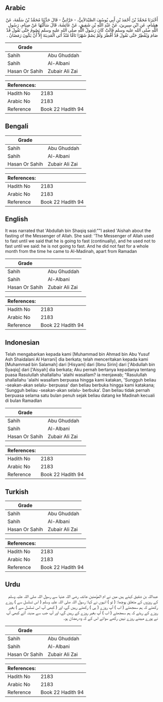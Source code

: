 ## Arabic


<div dir="rtl" lang="ar" style={{fontSize:'larger',backgroundColor:'#f8f9fa',padding:20}}>
أَخْبَرَنَا مُحَمَّدُ بْنُ أَحْمَدَ بْنِ أَبِي يُوسُفَ الصَّيْدَلاَنِيُّ، - حَرَّانِيٌّ - قَالَ حَدَّثَنَا مُحَمَّدُ بْنُ سَلَمَةَ، عَنْ هِشَامٍ، عَنِ ابْنِ سِيرِينَ، عَنْ عَبْدِ اللَّهِ بْنِ شَقِيقٍ، عَنْ عَائِشَةَ، قَالَ سَأَلْتُهَا عَنْ صِيَامِ، رَسُولِ اللَّهِ صلى الله عليه وسلم قَالَتْ كَانَ رَسُولُ اللَّهِ صلى الله عليه وسلم يَصُومُ حَتَّى نَقُولَ قَدْ صَامَ وَيُفْطِرُ حَتَّى نَقُولَ قَدْ أَفْطَرَ وَلَمْ يَصُمْ شَهْرًا تَامًّا مُنْذُ أَتَى الْمَدِينَةَ إِلاَّ أَنْ يَكُونَ رَمَضَانُ ‏.‏
</div>
<div style={{backgroundColor:'#f8f9fa',padding:20, marginBottom: 10}}><table> <thead> <tr> <th>Grade</th> <th></th> </tr> </thead> <tbody> <tr><td>Sahih</td><td>Abu Ghuddah</td></tr><tr><td>Sahih</td><td>Al-Albani</td></tr><tr><td>Hasan Or Sahih</td><td>Zubair Ali Zai</td></tr></tbody></table><table> <thead> <tr> <th>References:</th> <th></th> </tr> </thead> <tbody><tr><td>Hadith No</td><td>2183</td></tr><tr><td>Arabic No</td><td>2183</td></tr><tr><td>Reference</td><td>Book 22 Hadith 94</td></tr></tbody></table></div>

## Bengali


<div dir="ltr" lang="bn" style={{fontSize:'larger',backgroundColor:'#f8f9fa',padding:20}}>

</div>
<div style={{backgroundColor:'#f8f9fa',padding:20, marginBottom: 10}}><table> <thead> <tr> <th>Grade</th> <th></th> </tr> </thead> <tbody> <tr><td>Sahih</td><td>Abu Ghuddah</td></tr><tr><td>Sahih</td><td>Al-Albani</td></tr><tr><td>Hasan Or Sahih</td><td>Zubair Ali Zai</td></tr></tbody></table><table> <thead> <tr> <th>References:</th> <th></th> </tr> </thead> <tbody><tr><td>Hadith No</td><td>2183</td></tr><tr><td>Arabic No</td><td>2183</td></tr><tr><td>Reference</td><td>Book 22 Hadith 94</td></tr></tbody></table></div>

## English


<div dir="ltr" lang="en" style={{fontSize:'larger',backgroundColor:'#f8f9fa',padding:20}}>
It was narrated that 'Abdullah bin Shaqiq said:""I asked 'Aishah about the fasting of the Messenger of Allah. She said: 'The Messenger of Allah used to fast until we said that he is going to fast (continually), and he used not to fast until we said: he is not going to fast. And he did not fast for a whole month from the time he came to Al-Madinah, apart from Ramadan
</div>
<div style={{backgroundColor:'#f8f9fa',padding:20, marginBottom: 10}}><table> <thead> <tr> <th>Grade</th> <th></th> </tr> </thead> <tbody> <tr><td>Sahih</td><td>Abu Ghuddah</td></tr><tr><td>Sahih</td><td>Al-Albani</td></tr><tr><td>Hasan Or Sahih</td><td>Zubair Ali Zai</td></tr></tbody></table><table> <thead> <tr> <th>References:</th> <th></th> </tr> </thead> <tbody><tr><td>Hadith No</td><td>2183</td></tr><tr><td>Arabic No</td><td>2183</td></tr><tr><td>Reference</td><td>Book 22 Hadith 94</td></tr></tbody></table></div>

## Indonesian


<div dir="ltr" lang="id" style={{fontSize:'larger',backgroundColor:'#f8f9fa',padding:20}}>
Telah mengabarkan kepada kami [Muhammad bin Ahmad bin Abu Yusuf Ash Shaidalani Al Harrani] dia berkata; telah menceritakan kepada kami [Muhammad bin Salamah] dari [Hisyam] dari [Ibnu Sirin] dari ['Abdullah bin Syaqiq] dari ['Aisyah] dia berkata; Aku pernah bertanya kepadanya tentang puasa Rasulullah shallallahu 'alaihi wasallam? ia menjawab; "Rasulullah shallallahu 'alaihi wasallam berpuasa hingga kami katakan, 'Sungguh beliau -seakan-akan selalu- berpuasa' dan beliau berbuka hingga kami katakana; 'Sungguh beliau -seakan-akan selalu- berbuka'. Dan beliau tidak pernah berpuasa selama satu bulan penuh sejak beliau datang ke Madinah kecuali di bulan Ramadlan
</div>
<div style={{backgroundColor:'#f8f9fa',padding:20, marginBottom: 10}}><table> <thead> <tr> <th>Grade</th> <th></th> </tr> </thead> <tbody> <tr><td>Sahih</td><td>Abu Ghuddah</td></tr><tr><td>Sahih</td><td>Al-Albani</td></tr><tr><td>Hasan Or Sahih</td><td>Zubair Ali Zai</td></tr></tbody></table><table> <thead> <tr> <th>References:</th> <th></th> </tr> </thead> <tbody><tr><td>Hadith No</td><td>2183</td></tr><tr><td>Arabic No</td><td>2183</td></tr><tr><td>Reference</td><td>Book 22 Hadith 94</td></tr></tbody></table></div>

## Turkish


<div dir="ltr" lang="tr" style={{fontSize:'larger',backgroundColor:'#f8f9fa',padding:20}}>

</div>
<div style={{backgroundColor:'#f8f9fa',padding:20, marginBottom: 10}}><table> <thead> <tr> <th>Grade</th> <th></th> </tr> </thead> <tbody> <tr><td>Sahih</td><td>Abu Ghuddah</td></tr><tr><td>Sahih</td><td>Al-Albani</td></tr><tr><td>Hasan Or Sahih</td><td>Zubair Ali Zai</td></tr></tbody></table><table> <thead> <tr> <th>References:</th> <th></th> </tr> </thead> <tbody><tr><td>Hadith No</td><td>2183</td></tr><tr><td>Arabic No</td><td>2183</td></tr><tr><td>Reference</td><td>Book 22 Hadith 94</td></tr></tbody></table></div>

## Urdu


<div dir="rtl" lang="ur" style={{fontSize:'larger',backgroundColor:'#f8f9fa',padding:20}}>
عبداللہ بن شقیق کہتے ہیں میں نے ام المؤمنین عائشہ رضی اللہ عنہا سے رسول اللہ صلی اللہ علیہ وسلم کے روزوں کے متعلق پوچھا: ( تو ) انہوں نے کہا: رسول اللہ صلی اللہ علیہ وسلم ( اس تسلسل سے ) روزے رکھتے کہ ہم سمجھتے ( اب ) آپ روزے ( ہی ) رکھتے رہیں گے، اور ( کبھی آپ اس تسلسل سے ) بغیر روزے کے رہتے کہ ہم سمجھتے ( اب ) آپ بغیر روزے کے رہیں گے، اور آپ جب سے مدینہ آئے کبھی آپ نے پورے مہینے روزے نہیں رکھے سوائے اس کے کہ وہ رمضان ہو۔
</div>
<div style={{backgroundColor:'#f8f9fa',padding:20, marginBottom: 10}}><table> <thead> <tr> <th>Grade</th> <th></th> </tr> </thead> <tbody> <tr><td>Sahih</td><td>Abu Ghuddah</td></tr><tr><td>Sahih</td><td>Al-Albani</td></tr><tr><td>Hasan Or Sahih</td><td>Zubair Ali Zai</td></tr></tbody></table><table> <thead> <tr> <th>References:</th> <th></th> </tr> </thead> <tbody><tr><td>Hadith No</td><td>2183</td></tr><tr><td>Arabic No</td><td>2183</td></tr><tr><td>Reference</td><td>Book 22 Hadith 94</td></tr></tbody></table></div>